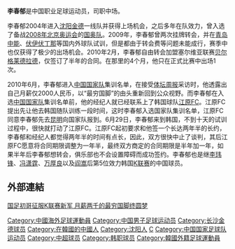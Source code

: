 {{noteta|G1=足球}}{{Football player infobox
| playername = 李春郁
| fullname = 李春郁
| englishfullname = Li Chunyu
| countryofbirth = {{CHN}}
| cityofbirth = [[辽宁|辽宁]][[沈阳|沈阳]]
| dateofbirth = {{birth date and age|1986|10|9}}
| height = {{height|m=1.82}}
| position = 中场
| currentclub = [[石家庄永昌|石家庄永昌]]
| clubnumber = 6
| youthyears1 =   
| youthclubs1 = [[沈阳金德|沈阳金德]] 
| years1 =  2004–2009 
| years2 =  2010 
| years3 =  2010 
| years4 =  2011–2014
| years5 =  2015–
| clubs1 =  [[沈阳金德|沈阳金德]] 
| clubs2 =  [[拉德足球俱乐部|贝尔格莱德拉德]] 
| clubs3 =  [[江原FC|江原FC]] 
| clubs4 =  [[贵州人和|贵州人和]]
| clubs5 =  [[石家庄永昌|石家庄永昌]]
| caps1 =  64   
| caps2 =  1   
| caps3 =  7   
| caps4 =  84
| caps5 =  42
| goals1 =  3  
| goals2 =  0  
| goals3 =  0  
| goals4 =  1
| goals5 =  1  
| nationalyears1 =  2003 
| nationalyears2 =  2010–
| nationalteam1 = {{fbu|17|CHN|name=中国 U-17}}
| nationalteam2 = {{fb|CHN}}
| nationalcaps1 =  3   
| nationalcaps2 =  1  
| nationalgoals1 =  0   
| nationalgoals2 =  0 
| pcupdate = 1 November 2016年11月1日
| ntupdate = 22 July 2013年7月22日
}}

'''李春郁'''{{BD|1986年|10月9日|||L}}是中国职业足球运动员，司职中场。

李春郁2004年进入[[沈阳金德|沈阳金德]]一线队并获得上场机会，之后多年在队效力，曾入选了备战[[2008年北京奥运会|2008年北京奥运会]]的[[中国国奥队|国奥队]]。2009年，李春郁曾两次挂牌转会，并在[[青岛中能|青岛中能]]、[[伏伊伏丁那足球俱乐部|伏伊伏丁那]]等国内外球队试训，但是都由于转会费等问题未能成行，赛季中也仅获得了极少的出场机会。2010年2月，李春郁自由转会加盟塞尔维亚联赛[[拉德足球俱乐部|贝尔格莱德拉德]]，仅签订了半年的合同。在那里的4个月，他只在正式比赛中出场1次。

2010年6月，李春郁进入[[中国国家足球队|中国国家队]]集训名单，在接受[[体坛周报|体坛周报]]采访时，他透露出自己月薪仅2000人民币，以“最穷国脚”的由头重新回到公众视野。而李春郁在入选[[中国国家足球队|中国国家队]]集训名单前，他的经纪人就已经联系上了韩国球队[[江原FC|江原FC]]。江原FC提出先让他去韩国随队训练一段时间，这时李春郁入选国家队集训名单，江原FC同意李春郁先去[[昆明|昆明]]向国家队报到。6月29日，李春郁来到韩国，不到十天的试训过程中，很快就打动了江原FC。江原FC起初要求和他签一个长达两年半的长约，李春郁和经纪人都觉得两年半的时间有点长，因此，双方很快中止了谈判，其后江原FC愿意将合同期限调整为一年半，最终双方商定的合同期限是半年加一年，如果半年后李春郁想转会，俱乐部也不会设置障碍而成功签约。李春郁也是继[[李玮锋|李玮锋]]、[[冯潇霆|冯潇霆]]、[[万厚良|万厚良]]以及[[阎嵩|阎嵩]]后第5位效力韩国[[K联赛|K联赛]]的中国球员。

== 外部連結 ==
[http://sports.sina.com.cn/n/2010-07-21/11015114529.shtml 国足初哥征服K联赛新军 月薪两千的最穷国脚终圆梦] {{Wayback|url=http://sports.sina.com.cn/n/2010-07-21/11015114529.shtml |date=20190607193731 }}

{{2009年长沙金德名单}}
{{2011年中超分类名单陕西}}
{{2012年中超分类名单貴州}}
{{2013年中超分类名单贵州}}
{{2014年中超分类名单贵州}}
{{2015年中超分类名单石家庄}}
{{2016年中超分类名单石家庄}}
{{2017年中甲分类名单石家庄}}
{{2018年中甲分类名单石家庄}}

{{DEFAULTSORT:LI Chunyu}}
[[Category:中國海外足球運動員|Category:中國海外足球運動員]]
[[Category:中国男子足球运动员|Category:中国男子足球运动员]]
[[Category:长沙金德球员|Category:长沙金德球员]]
[[Category:在韓國的中國人|Category:在韓國的中國人]]
[[Category:沈阳人|Category:沈阳人]]
[[Category:李姓|C]]
[[Category:中国国家足球队运动员|Category:中国国家足球队运动员]]
[[Category:中超球员|Category:中超球员]]
[[Category:韩职球员|Category:韩职球员]]
[[Category:韓國外籍足球運動員|Category:韓國外籍足球運動員]]